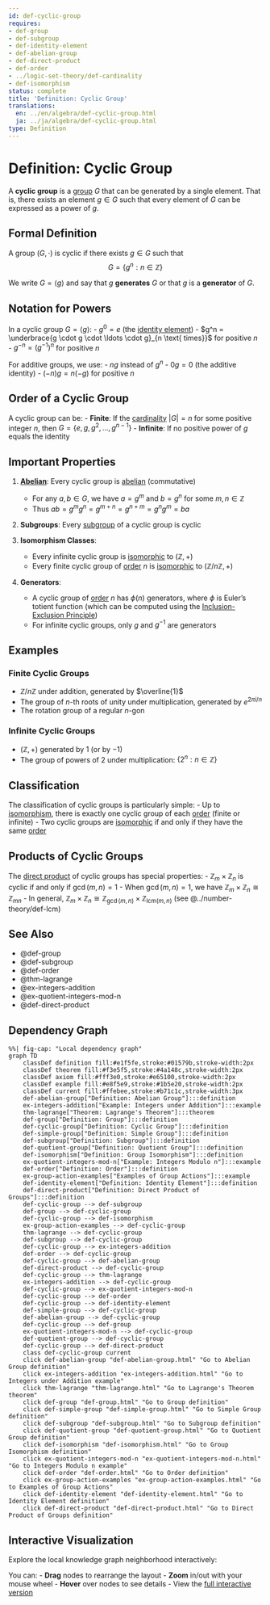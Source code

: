 ```yaml
---
id: def-cyclic-group
requires:
- def-group
- def-subgroup
- def-identity-element
- def-abelian-group
- def-direct-product
- def-order
- ../logic-set-theory/def-cardinality
- def-isomorphism
status: complete
title: 'Definition: Cyclic Group'
translations:
  en: ../en/algebra/def-cyclic-group.html
  ja: ../ja/algebra/def-cyclic-group.html
type: Definition
---
```


# Definition: Cyclic Group {#def-cyclic-group}

A **cyclic group** is a [group](def-group.qmd) $G$ that can be generated by a single element. That is, there exists an element $g \in G$ such that every element of $G$ can be expressed as a power of $g$.

## Formal Definition

A group $(G, \cdot)$ is cyclic if there exists $g \in G$ such that
$$G = \{g^n : n \in \mathbb{Z}\}$$

We write $G = \langle g \rangle$ and say that $g$ **generates** $G$ or that $g$ is a **generator** of $G$.

## Notation for Powers

In a cyclic group $G = \langle g \rangle$:
- $g^0 = e$ (the [identity element](def-identity-element.qmd))
- $g^n = \underbrace{g \cdot g \cdot \ldots \cdot g}_{n \text{ times}}$ for positive $n$
- $g^{-n} = (g^{-1})^n$ for positive $n$

For additive groups, we use:
- $ng$ instead of $g^n$
- $0g = 0$ (the additive identity)
- $(-n)g = n(-g)$ for positive $n$

## Order of a Cyclic Group

A cyclic group can be:
- **Finite**: If the [cardinality](../logic-set-theory/def-cardinality.qmd) $|G| = n$ for some positive integer $n$, then $G = \{e, g, g^2, \ldots, g^{n-1}\}$
- **Infinite**: If no positive power of $g$ equals the identity

## Important Properties

1. **[Abelian](def-abelian-group.qmd)**: Every cyclic group is [abelian](def-abelian-group.qmd) (commutative)
   - For any $a, b \in G$, we have $a = g^m$ and $b = g^n$ for some $m, n \in \mathbb{Z}$
   - Thus $ab = g^m g^n = g^{m+n} = g^{n+m} = g^n g^m = ba$

2. **Subgroups**: Every [subgroup](def-subgroup.qmd) of a cyclic group is cyclic

3. **Isomorphism Classes**:
   - Every infinite cyclic group is [isomorphic](def-isomorphism.qmd) to $(\mathbb{Z}, +)$
   - Every finite cyclic group of [order](def-order.qmd) $n$ is [isomorphic](def-isomorphism.qmd) to $(\mathbb{Z}/n\mathbb{Z}, +)$

4. **Generators**:
   - A cyclic group of [order](def-order.qmd) $n$ has $\phi(n)$ generators, where $\phi$ is Euler's totient function (which can be computed using the [Inclusion-Exclusion Principle](../combinatorics/thm-inclusion-exclusion.qmd))
   - For infinite cyclic groups, only $g$ and $g^{-1}$ are generators

## Examples

### Finite Cyclic Groups
- $\mathbb{Z}/n\mathbb{Z}$ under addition, generated by $\overline{1}$
- The group of $n$-th roots of unity under multiplication, generated by $e^{2\pi i/n}$
- The rotation group of a regular $n$-gon

### Infinite Cyclic Groups
- $(\mathbb{Z}, +)$ generated by $1$ (or by $-1$)
- The group of powers of 2 under multiplication: $\{2^n : n \in \mathbb{Z}\}$

## Classification

The classification of cyclic groups is particularly simple:
- Up to [isomorphism](def-isomorphism.qmd), there is exactly one cyclic group of each [order](def-order.qmd) (finite or infinite)
- Two cyclic groups are [isomorphic](def-isomorphism.qmd) if and only if they have the same [order](def-order.qmd)

## Products of Cyclic Groups

The [direct product](def-direct-product.qmd) of cyclic groups has special properties:
- $\mathbb{Z}_m \times \mathbb{Z}_n$ is cyclic if and only if $\gcd(m,n) = 1$
- When $\gcd(m,n) = 1$, we have $\mathbb{Z}_m \times \mathbb{Z}_n \cong \mathbb{Z}_{mn}$
- In general, $\mathbb{Z}_m \times \mathbb{Z}_n \cong \mathbb{Z}_{\gcd(m,n)} \times \mathbb{Z}_{\text{lcm}(m,n)}$ (see @../number-theory/def-lcm)

## See Also

- @def-group
- @def-subgroup
- @def-order
- @thm-lagrange
- @ex-integers-addition
- @ex-quotient-integers-mod-n
- @def-direct-product

## Dependency Graph

```mermaid
%%| fig-cap: "Local dependency graph"
graph TD
    classDef definition fill:#e1f5fe,stroke:#01579b,stroke-width:2px
    classDef theorem fill:#f3e5f5,stroke:#4a148c,stroke-width:2px
    classDef axiom fill:#fff3e0,stroke:#e65100,stroke-width:2px
    classDef example fill:#e8f5e9,stroke:#1b5e20,stroke-width:2px
    classDef current fill:#ffebee,stroke:#b71c1c,stroke-width:3px
    def-abelian-group["Definition: Abelian Group"]:::definition
    ex-integers-addition["Example: Integers under Addition"]:::example
    thm-lagrange["Theorem: Lagrange's Theorem"]:::theorem
    def-group["Definition: Group"]:::definition
    def-cyclic-group["Definition: Cyclic Group"]:::definition
    def-simple-group["Definition: Simple Group"]:::definition
    def-subgroup["Definition: Subgroup"]:::definition
    def-quotient-group["Definition: Quotient Group"]:::definition
    def-isomorphism["Definition: Group Isomorphism"]:::definition
    ex-quotient-integers-mod-n["Example: Integers Modulo n"]:::example
    def-order["Definition: Order"]:::definition
    ex-group-action-examples["Examples of Group Actions"]:::example
    def-identity-element["Definition: Identity Element"]:::definition
    def-direct-product["Definition: Direct Product of Groups"]:::definition
    def-cyclic-group --> def-subgroup
    def-group --> def-cyclic-group
    def-cyclic-group --> def-isomorphism
    ex-group-action-examples --> def-cyclic-group
    thm-lagrange --> def-cyclic-group
    def-subgroup --> def-cyclic-group
    def-cyclic-group --> ex-integers-addition
    def-order --> def-cyclic-group
    def-cyclic-group --> def-abelian-group
    def-direct-product --> def-cyclic-group
    def-cyclic-group --> thm-lagrange
    ex-integers-addition --> def-cyclic-group
    def-cyclic-group --> ex-quotient-integers-mod-n
    def-cyclic-group --> def-order
    def-cyclic-group --> def-identity-element
    def-simple-group --> def-cyclic-group
    def-abelian-group --> def-cyclic-group
    def-cyclic-group --> def-group
    ex-quotient-integers-mod-n --> def-cyclic-group
    def-quotient-group --> def-cyclic-group
    def-cyclic-group --> def-direct-product
    class def-cyclic-group current
    click def-abelian-group "def-abelian-group.html" "Go to Abelian Group definition"
    click ex-integers-addition "ex-integers-addition.html" "Go to Integers under Addition example"
    click thm-lagrange "thm-lagrange.html" "Go to Lagrange's Theorem theorem"
    click def-group "def-group.html" "Go to Group definition"
    click def-simple-group "def-simple-group.html" "Go to Simple Group definition"
    click def-subgroup "def-subgroup.html" "Go to Subgroup definition"
    click def-quotient-group "def-quotient-group.html" "Go to Quotient Group definition"
    click def-isomorphism "def-isomorphism.html" "Go to Group Isomorphism definition"
    click ex-quotient-integers-mod-n "ex-quotient-integers-mod-n.html" "Go to Integers Modulo n example"
    click def-order "def-order.html" "Go to Order definition"
    click ex-group-action-examples "ex-group-action-examples.html" "Go to Examples of Group Actions"
    click def-identity-element "def-identity-element.html" "Go to Identity Element definition"
    click def-direct-product "def-direct-product.html" "Go to Direct Product of Groups definition"
```

## Interactive Visualization

Explore the local knowledge graph neighborhood interactively:

::: {.graph-viz data-id="def-cyclic-group" data-width="700" data-height="500"}
:::

You can:
- **Drag** nodes to rearrange the layout
- **Zoom** in/out with your mouse wheel
- **Hover** over nodes to see details
- View the [full interactive version](../../output/interactive/def-cyclic-group.html){target="_blank"}
